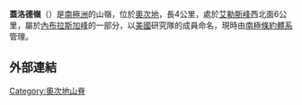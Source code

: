 {{coord|80|2|S|159|16|E|source:GNIS|display=title}}

'''蓋洛德嶺'''（{{lang-en|Gaylord Ridge}}）是[[南極洲|南極洲]]的山嶺，位於[[奧次地|奧次地]]，長4公里，處於[[艾勒斯峰|艾勒斯峰]]西北面6公里，屬於[[內布拉斯加峰|內布拉斯加峰]]的一部分，以[[美國|美國]]研究隊的成員命名，現時由[[南極條約體系|南極條約體系]]管理。

==外部連結==
{{cite gnis | type = antarid | id = 18024| name = Gaylord Ridge | accessdate = 2012-04-19}}

{{DEFAULTSORT:Gaylord Ridge}}
[[Category:奧次地山脊|Category:奧次地山脊]]


{{OatesLand-geo-stub}}